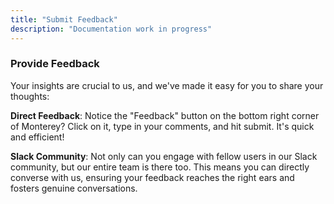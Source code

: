 ```yaml
---
title: "Submit Feedback"
description: "Documentation work in progress"
---
```




### Provide Feedback

Your insights are crucial to us, and we've made it easy for you to share your thoughts:

**Direct Feedback**: Notice the "Feedback" button on the bottom right corner of  Monterey? Click on it, type in your comments, and hit submit. It's quick and efficient!

**Slack Community**: Not only can you engage with fellow users in our Slack community, but our entire team is there too. This means you can directly converse with us, ensuring your feedback reaches the right ears and fosters genuine conversations.
